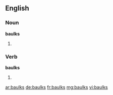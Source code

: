 ==English==

===Noun===
'''baulks'''

# {{context|British|lang=en}} {{alternative plural of|baulk|balks}}

===Verb===
'''baulks'''

# {{context|British|lang=en}} {{en-third-person singular of|baulk}} {{alternative spelling of|balks}}

[[ar:baulks]]
[[de:baulks]]
[[fr:baulks]]
[[mg:baulks]]
[[vi:baulks]]